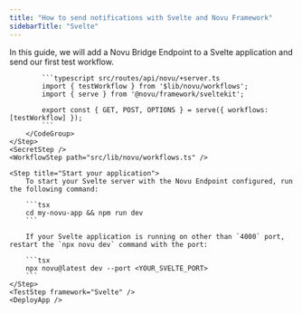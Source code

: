```yaml
---
title: "How to send notifications with Svelte and Novu Framework"
sidebarTitle: "Svelte"
---
```



In this guide, we will add a Novu Bridge Endpoint to a Svelte application and send our first test workflow.

<Steps>
    <LocalStudio />
    <PackagesStep />
    <Step title="Add a Novu API Endpoint">
        <CodeGroup>

            ```typescript src/routes/api/novu/+server.ts
            import { testWorkflow } from '$lib/novu/workflows';
            import { serve } from '@novu/framework/sveltekit';

            export const { GET, POST, OPTIONS } = serve({ workflows: [testWorkflow] });
            ```
        </CodeGroup>
    </Step>
    <SecretStep />
    <WorkflowStep path="src/lib/novu/workflows.ts" />

    <Step title="Start your application">
        To start your Svelte server with the Novu Endpoint configured, run the following command:

        ```tsx
        cd my-novu-app && npm run dev
        ```

        If your Svelte application is running on other than `4000` port, restart the `npx novu dev` command with the port:

        ```tsx
        npx novu@latest dev --port <YOUR_SVELTE_PORT>
        ```
    </Step>
    <TestStep framework="Svelte" />
    <DeployApp />

</Steps>

<NextStepsStep />
